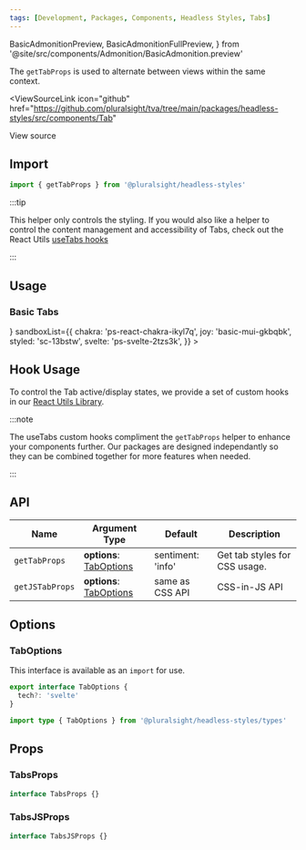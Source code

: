 ```yaml
---
tags: [Development, Packages, Components, Headless Styles, Tabs]
---
```


<!-- TODO: As of 2.0.0-beta.17 live-codeblock do not support imports. -->
<!-- Keep an eye out so we can kill the components we are importing in. -->
<!-- https://docusaurus.io/docs/markdown-features/code-blocks#imports -->

  BasicAdmonitionPreview,
  BasicAdmonitionFullPreview,
} from '@site/src/components/Admonition/BasicAdmonition.preview'

The `getTabProps` is used to alternate between views within the same context.

<ViewSourceLink
  icon="github"
  href="https://github.com/pluralsight/tva/tree/main/packages/headless-styles/src/components/Tab"
>
  View source
</ViewSourceLink>

## Import

```javascript
import { getTabProps } from '@pluralsight/headless-styles'
```

:::tip

This helper only controls the styling. If you would also like a helper to control the content management and accessibility of Tabs, check out the React Utils [useTabs hooks](../react-utils/use-tabs.mdx)

:::

## Usage

### Basic Tabs

<BasicAdmonition />
<LiveExampleTabs
  fullCode={<BasicAdmonitionFullPreview />}
  sandboxList={{
    chakra: 'ps-react-chakra-ikyl7q',
    joy: 'basic-mui-gkbqbk',
    styled: 'sc-13bstw',
    svelte: 'ps-svelte-2tzs3k',
  }}
>
  <BasicAdmonitionPreview />
</LiveExampleTabs>

## Hook Usage

To control the Tab active/display states, we provide a set of custom hooks in our [React Utils Library](../react-utils/use-tabs.mdx).

:::note

The useTabs custom hooks compliment the `getTabProps` helper to enhance your components further. Our packages are designed independantly so they can be combined together for more features when needed.

:::

## API

| Name            | Argument Type                          | Default           | Description                   |
| --------------- | -------------------------------------- | ----------------- | ----------------------------- |
| `getTabProps`   | **options**: [TabOptions](#taboptions) | sentiment: 'info' | Get tab styles for CSS usage. |
| `getJSTabProps` | **options**: [TabOptions](#taboptions) | same as CSS API   | CSS-in-JS API                 |

## Options

### TabOptions

This interface is available as an `import` for use.

```typescript
export interface TabOptions {
  tech?: 'svelte'
}
```

```typescript title="Import example"
import type { TabOptions } from '@pluralsight/headless-styles/types'
```

## Props

### TabsProps

```typescript
interface TabsProps {}
```

### TabsJSProps

```typescript
interface TabsJSProps {}
```
